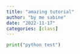 ```yaml
---
title: "amazing tutorial"
author: "by me sabine"
date: "2022-11-17"
categories: [class]
---
```


```python
print("python test")
```


